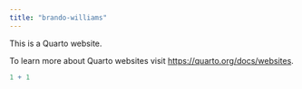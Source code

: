 ```yaml
---
title: "brando-williams"
---
```


This is a Quarto website.

To learn more about Quarto websites visit <https://quarto.org/docs/websites>.

```r
1 + 1
```
